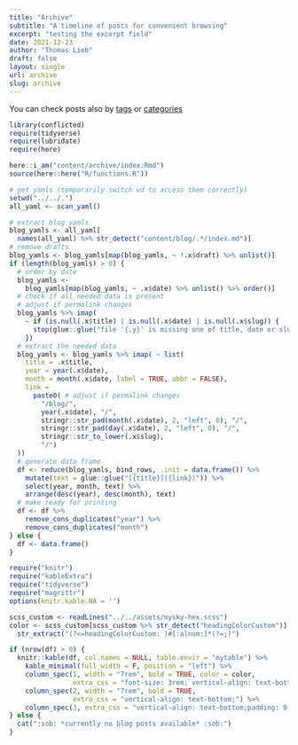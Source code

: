 ```yaml
---
title: "Archive"
subtitle: "A timeline of posts for convenient browsing"
excerpt: "testing the excerpt field"
date: 2021-12-23
author: "Thomas Lieb"
draft: false
layout: single
url: archive
slug: archive
---
```


You can check posts also by [tags](../tags) or [categories](../categories)

```r
library(conflicted)
require(tidyverse)
require(lubridate)
require(here)

here::i_am("content/archive/index.Rmd")
source(here::here("R/functions.R"))
```


```r
# get yamls (temporarily switch wd to access them correctly)
setwd("../../.")
all_yaml <- scan_yaml()

# extract blog yamls
blog_yamls <- all_yaml[
  names(all_yaml) %>% str_detect("content/blog/.*/index.md")]
# remove drafts
blog_yamls <- blog_yamls[map(blog_yamls, ~ !.x$draft) %>% unlist()]
if (length(blog_yamls) > 0) {
  # order by date
  blog_yamls <-
    blog_yamls[map(blog_yamls, ~ .x$date) %>% unlist() %>% order()]
  # check if all needed data is present
  # adjust if permalink changes
  blog_yamls %>% imap(
    ~ if (is.null(.x$title) | is.null(.x$date) | is.null(.x$slug)) {
      stop(glue::glue("file '{.y}' is missing one of title, date or slug!"))
    })
  # extract the needed data
  blog_yamls <- blog_yamls %>% imap( ~ list(
    title = .x$title,
    year = year(.x$date),
    month = month(.x$date, label = TRUE, abbr = FALSE),
    link = 
      paste0( # adjust if permalink changes
        "/blog/",
        year(.x$date), "/",
        stringr::str_pad(month(.x$date), 2, "left", 0), "/",
        stringr::str_pad(day(.x$date), 2, "left", 0), "/",
        stringr::str_to_lower(.x$slug), 
        "/")
  ))
  # generate data frame
  df <- reduce(blog_yamls, bind_rows, .init = data.frame()) %>%
    mutate(text = glue::glue("[{title}]({link})")) %>%
    select(year, month, text) %>%
    arrange(desc(year), desc(month), text)
  # make ready for printing
  df <- df %>%
    remove_cons_duplicates("year") %>%
    remove_cons_duplicates("month")
} else {
  df <- data.frame()
}
```


<div align = "left"> <!--Wrap in div to not apply Hugo table layout.-->
```r
require("knitr")
require("kableExtra")
require("tidyverse")
require("magrittr")
options(knitr.kable.NA = '')

scss_custom <- readLines("../../assets/mysky-hex.scss")
color <- scss_custom[scss_custom %>% str_detect("headingColorCustom")] %>% 
  str_extract("(?<=headingColorCustom: )#[:alnum:]*(?=;)")

if (nrow(df) > 0) {
  knitr::kable(df, col.names = NULL, table.envir = "mytable") %>% 
    kable_minimal(full_width = F, position = "left") %>% 
    column_spec(1, width = "7rem", bold = TRUE, color = color,
                extra_css = "font-size: 3rem; vertical-align: text-bottom;") %>% 
    column_spec(2, width = "7rem", bold = TRUE, 
                extra_css = "vertical-align: text-bottom;") %>% 
    column_spec(3, extra_css = "vertical-align: text-bottom;padding: 0 0 7px 0;")
} else {
  cat(":sob: *currently no blog posts available* :sob:")
}
```
</div>


